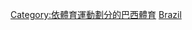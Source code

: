 {{Catnav|頁面分類|各種主題的頁面分類|按國家分類|各國體育|巴西體育}}
{{Catnav|頁面分類|各種主題的頁面分類|按國家分類|各國體育|各國足球}}
{{Catnav|頁面分類|...|球類運動|足球|各國足球}}
{{Catnav|頁面分類|...|体育|各國體育|巴西體育}}
{{Commons category|Association football in Brazil}}

[[Category:依體育運動劃分的巴西體育|Category:依體育運動劃分的巴西體育]]
[[Category:南美洲各国足球|Brazil]]